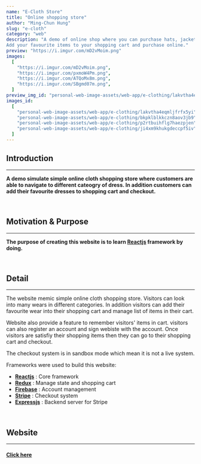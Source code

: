 ```yaml
---
name: "E-Cloth Store"
title: "Online shopping store"
author: "Ming-Chun Hung"
slug: "e-cloth"
category: "web"
description: "A demo of online shop where you can purchase hats, jackets, sneakers and clothes.
Add your favourite items to your shopping cart and purchase online."
preview: "https://i.imgur.com/mD2vMoim.png"
images:
  [
    "https://i.imgur.com/mD2vMoim.png",
    "https://i.imgur.com/pxmoW4Pm.png",
    "https://i.imgur.com/ATQoMx8m.png",
    "https://i.imgur.com/SBgmd07m.png",
  ]
preview_img_id: "personal-web-image-assets/web-app/e-clothing/lakvtha4eqmljfrfx5yi"
images_id:
  [
    "personal-web-image-assets/web-app/e-clothing/lakvtha4eqmljfrfx5yi",
    "personal-web-image-assets/web-app/e-clothing/bkpklblkkczn8aov3jb9",
    "personal-web-image-assets/web-app/e-clothing/p2rtbuihflg7haezpjen",
    "personal-web-image-assets/web-app/e-clothing/ji4xm9khukgdeccpf5iv",
  ]
---
```


## Introduction

---

**A demo simulate simple online cloth shopping store where
customers are able to navigate to different cateogry of dress. In addition customers
can add their favourite dresses to shopping cart and checkout.**

<br />

## Motivation & Purpose

---

**The purpose of creating this website is to learn [Reactjs](https://react.dev/)
framework by doing.**

<br />

## Detail

---

The website memic simple online cloth shopping store. Visitors can look into
many wears in different categories. In addition visitors can add their favourite
wear into their shopping cart and manage list of items in their cart.

Website also provide a feature to remember visitors' items in cart.
visitors can also register an account and sign webiste with the account.
Once visitors are satisfiy their shopping items then they can go to their
shopping cart and checkout.

The checkout system is in sandbox mode which mean it is not a live system.

Frameworks were used to build this website:

- **[Reactjs](https://react.dev/)** : Core framework
- **[Redux](https://redux.js.org/)** : Manage state and shopping cart
- **[Firebase](https://firebase.google.com/)** : Account management
- **[Stripe](https://stripe.com/)** : Checkout system
- **[Expressjs](https://expressjs.com/)** : Backend server for Stripe

<br />

## Website

---

#### [Click here](https://tomneo2004.github.io/E-Clothing/)

<br />
